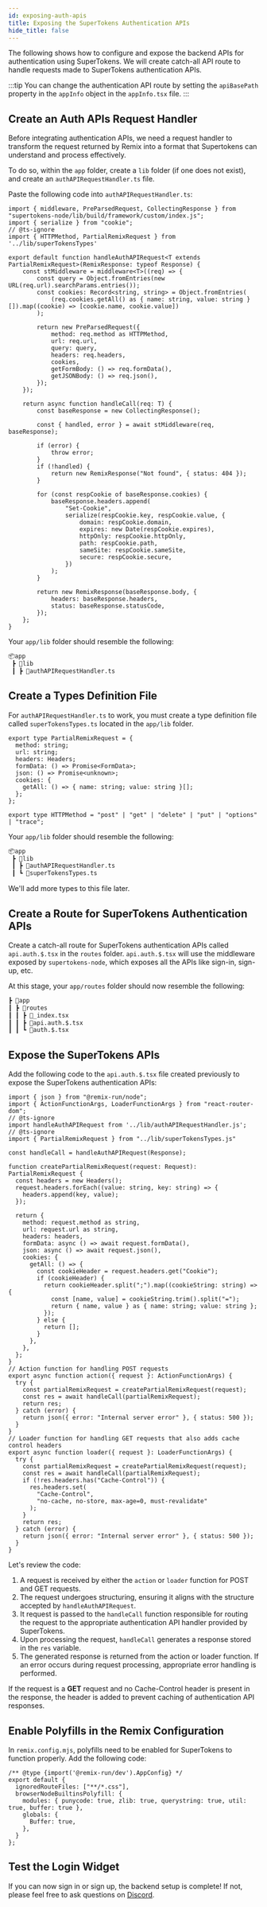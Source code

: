 ```yaml
---
id: exposing-auth-apis
title: Exposing the SuperTokens Authentication APIs
hide_title: false
---
```


<!-- COPY DOCS -->
<!-- ./thirdpartyemailpassword/remix/exposing-auth-apis.mdx -->

The following shows how to configure and expose the backend APIs for authentication using SuperTokens. We will create catch-all API route to handle requests made to SuperTokens authentication APIs.

:::tip
You can change the authentication API route by setting the `apiBasePath` property in the `appInfo` object in the `appInfo.tsx` file.
:::

## Create an Auth APIs Request Handler

Before integrating authentication APIs, we need a request handler to transform the request returned by Remix into a format that Supertokens can understand and process effectively.

To do so, within the `app` folder, create a `lib` folder (if one does not exist), and create an `authAPIRequestHandler.ts` file.

Paste the following code into `authAPIRequestHandler.ts`:

```tsx title="/app/lib/authAPIRequestHandler.ts"
import { middleware, PreParsedRequest, CollectingResponse } from "supertokens-node/lib/build/framework/custom/index.js";
import { serialize } from "cookie";
// @ts-ignore 
import { HTTPMethod, PartialRemixRequest } from '../lib/superTokensTypes'

export default function handleAuthAPIRequest<T extends PartialRemixRequest>(RemixResponse: typeof Response) {
    const stMiddleware = middleware<T>((req) => {
        const query = Object.fromEntries(new URL(req.url).searchParams.entries());
        const cookies: Record<string, string> = Object.fromEntries(
            (req.cookies.getAll() as { name: string, value: string }[]).map((cookie) => [cookie.name, cookie.value])
        );

        return new PreParsedRequest({
            method: req.method as HTTPMethod,
            url: req.url,
            query: query,
            headers: req.headers,
            cookies,
            getFormBody: () => req.formData(),
            getJSONBody: () => req.json(),
        });
    });

    return async function handleCall(req: T) {
        const baseResponse = new CollectingResponse();

        const { handled, error } = await stMiddleware(req, baseResponse);

        if (error) {
            throw error;
        }
        if (!handled) {
            return new RemixResponse("Not found", { status: 404 });
        }

        for (const respCookie of baseResponse.cookies) {
            baseResponse.headers.append(
                "Set-Cookie",
                serialize(respCookie.key, respCookie.value, {
                    domain: respCookie.domain,
                    expires: new Date(respCookie.expires),
                    httpOnly: respCookie.httpOnly,
                    path: respCookie.path,
                    sameSite: respCookie.sameSite,
                    secure: respCookie.secure,
                })
            );
        }

        return new RemixResponse(baseResponse.body, {
            headers: baseResponse.headers,
            status: baseResponse.statusCode,
        });
    };
}
```

Your `app/lib` folder should resemble the following:

```bash
📦app
 ┣ 📂lib
 ┃ ┣ 📜authAPIRequestHandler.ts
```

## Create a Types Definition File

For `authAPIRequestHandler.ts` to work, you must create a type definition file called `superTokensTypes.ts` located in the `app/lib` folder.

```tsx title="/app/lib/superTokensTypes.ts"
export type PartialRemixRequest = {
  method: string;
  url: string;
  headers: Headers;
  formData: () => Promise<FormData>;
  json: () => Promise<unknown>;
  cookies: {
    getAll: () => { name: string; value: string }[];
  };
};

export type HTTPMethod = "post" | "get" | "delete" | "put" | "options" | "trace";
```

Your `app/lib` folder should resemble the following:

```bash
📦app
 ┣ 📂lib
 ┃ ┣ 📜authAPIRequestHandler.ts
 ┃ ┗ 📜superTokensTypes.ts
```

We'll add more types to this file later.

## Create a Route for SuperTokens Authentication APIs

Create a catch-all route for SuperTokens authentication APIs called `api.auth.$.tsx` in the `routes` folder. `api.auth.$.tsx` will use the middleware exposed by `supertokens-node`, which exposes all the APIs like sign-in, sign-up, etc.

At this stage, your `app/routes` folder should now resemble the following:

```bash
┣ 📂app
┃ ┣ 📂routes
┃ ┃ ┣ 📜_index.tsx
┃ ┃ ┣ 📜api.auth.$.tsx
┃ ┃ ┗ 📜auth.$.tsx
```

## Expose the SuperTokens APIs

Add the following code to the `api.auth.$.tsx` file created previously to expose the SuperTokens authentication APIs:

```tsx title="/app/routes/api.auth.$.tsx"
import { json } from "@remix-run/node";
import { ActionFunctionArgs, LoaderFunctionArgs } from "react-router-dom";
// @ts-ignore 
import handleAuthAPIRequest from '../lib/authAPIRequestHandler.js';
// @ts-ignore 
import { PartialRemixRequest } from "../lib/superTokensTypes.js"

const handleCall = handleAuthAPIRequest(Response);

function createPartialRemixRequest(request: Request): PartialRemixRequest {
  const headers = new Headers();
  request.headers.forEach((value: string, key: string) => { 
    headers.append(key, value);
  });

  return {
    method: request.method as string,
    url: request.url as string,
    headers: headers,
    formData: async () => await request.formData(),
    json: async () => await request.json(),
    cookies: {
      getAll: () => {
        const cookieHeader = request.headers.get("Cookie");
        if (cookieHeader) {
          return cookieHeader.split(";").map((cookieString: string) => {
            const [name, value] = cookieString.trim().split("=");
            return { name, value } as { name: string; value: string };
          });
        } else {
          return [];
        }
      },
    },
  };
}
// Action function for handling POST requests
export async function action({ request }: ActionFunctionArgs) {
  try {
    const partialRemixRequest = createPartialRemixRequest(request);
    const res = await handleCall(partialRemixRequest);
    return res;
  } catch (error) {
    return json({ error: "Internal server error" }, { status: 500 });
  }
}
// Loader function for handling GET requests that also adds cache control headers
export async function loader({ request }: LoaderFunctionArgs) {
  try {
    const partialRemixRequest = createPartialRemixRequest(request);
    const res = await handleCall(partialRemixRequest);
    if (!res.headers.has("Cache-Control")) {
      res.headers.set(
        "Cache-Control",
        "no-cache, no-store, max-age=0, must-revalidate"
      );
    }
    return res;
  } catch (error) {
    return json({ error: "Internal server error" }, { status: 500 });
  }
}
```

Let's review the code:

1. A request is received by either the `action` or `loader` function for POST and GET requests.
2. The request undergoes structuring, ensuring it aligns with the structure accepted by `handleAuthAPIRequest`.
3. It request is passed to the `handleCall` function responsible for routing the request to the appropriate authentication API handler provided by SuperTokens.
4. Upon processing the request, `handleCall` generates a response stored in the `res` variable.
5. The generated response is returned from the action or loader function. If an error occurs during request processing, appropriate error handling is performed.

If the request is a **GET** request and no Cache-Control header is present in the response, the header is added to prevent caching of authentication API responses.

## Enable Polyfills in the Remix Configuration

In `remix.config.mjs`, polyfills need to be enabled for SuperTokens to function properly. Add the following code:

```tsx title="/app/routes/api/remix.config.mjs"
/** @type {import('@remix-run/dev').AppConfig} */
export default {
  ignoredRouteFiles: ["**/*.css"],
  browserNodeBuiltinsPolyfill: {
    modules: { punycode: true, zlib: true, querystring: true, util: true, buffer: true },
    globals: {
      Buffer: true,
    },
  }
};
```

## Test the Login Widget

If you can now sign in or sign up, the backend setup is complete! If not, please feel free to ask questions on [Discord](https://supertokens.com/discord).
